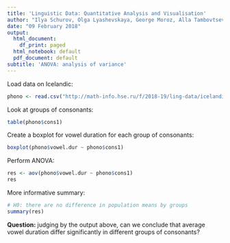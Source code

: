 ```yaml
---
title: 'Linguistic Data: Quantitative Analysis and Visualisation'
author: "Ilya Schurov, Olga Lyashevskaya, George Moroz, Alla Tambovtseva"
date: "09 February 2018"
output:
  html_document:
    df_print: paged
  html_notebook: default
  pdf_document: default
subtitle: 'ANOVA: analysis of variance'
---
```


Load data on Icelandic:

```r
phono <- read.csv("http://math-info.hse.ru/f/2018-19/ling-data/icelandic.csv")
```

Look at groups of consonants:

```r
table(phono$cons1)
```

Create a boxplot for vowel duration for each group of consonants:

```r
boxplot(phono$vowel.dur ~ phono$cons1) 
```

Perform ANOVA:

```r
res <- aov(phono$vowel.dur ~ phono$cons1)
res
```

More informative summary:

```r
# H0: there are no difference in population means by groups
summary(res)
```

**Question:** judging by the output above, can we conclude that average vowel duration differ significantly in different groups of consonants?
